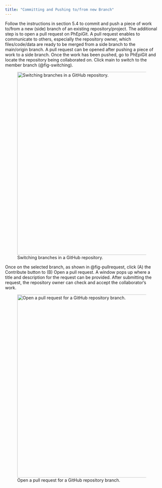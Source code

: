 ```yaml
---
title: "Committing and Pushing to/from new Branch"
---
```




Follow the instructions in section 5.4 to commit and push a piece of work to/from a new (side) branch of an existing repository/project. The additional step is to open a pull request on PhEpiGit. A pull request enables to communicate to others, especially the repository owner, which files/code/data are ready to be merged from a side branch to the main/origin branch.
A pull request can be opened after pushing a piece of work to a side branch. Once the work has been pushed, go to PhEpiGit and locate the repository being collaborated on. Click main to switch to the member branch (@fig-switching).

![Switching branches in a GitHub repository.](images/switching.svg){#fig-switching .absolute top=160 left=380 width="600"}


Once on the selected branch, as shown in @fig-pullrequest, click (A) the Contribute button to (B) Open a pull request. A window pops up where a title and description for the request can be provided. After submitting the request, the repository owner can check and accept the collaborator’s work.

![Open a pull request for a GitHub repository branch.](images/pullrequest.svg){#fig-pullrequest .absolute top=160 left=380 width="600"}